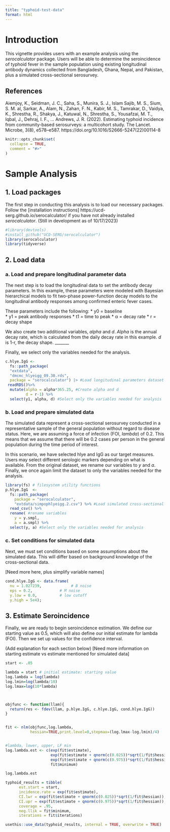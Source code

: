 ```yaml
---
title: "typhoid-test-data"
format: html
---
```


# Introduction

This vignette provides users with an example analysis using the *serocalculator* package. Users will be able to determine the seroincidence of typhoid fever in the sample population using existing longitudinal antibody dynamics collected from Bangladesh, Ghana, Nepal, and Pakistan, plus a simulated cross-sectional serosurvey. 

## References
Aiemjoy, K., Seidman, J. C., Saha, S., Munira, S. J., Islam Sajib, M. S., Sium, S. M. al, Sarkar, A., Alam, N., Zahan, F. N., Kabir, M. S., Tamrakar, D., Vaidya, K., Shrestha, R., Shakya, J., Katuwal, N., Shrestha, S., Yousafzai, M. T., Iqbal, J., Dehraj, I. F., … Andrews, J. R. (2022). Estimating typhoid incidence from community-based serosurveys: a multicohort study. The Lancet. Microbe, 3(8), e578–e587. https://doi.org/10.1016/S2666-5247(22)00114-8



```r
knitr::opts_chunk$set(
  collapse = TRUE,
  comment = "#>"
)
```
# Sample Analysis
## 1. Load packages
The first step in conducting this analysis is to load our necessary packages. Follow the [installation instructions] https://ucd-serg.github.io/serocalculator/ if you have not already installed *serocalculator*. (Still in development as of 10/17/2023)

```r

#library(devtools)
#install_github("UCD-SERG/serocalculator")
library(serocalculator)
library(tidyverse)
```

## 2. Load data
### a. Load and prepare longitudinal parameter data
The next step is to load the longitudinal data to set the antibody decay parameters. In this example, these parameters were modeled with Bayesian hierarchical models to fit two-phase power-function decay models to the longitudinal antibody responses among confirmed enteric fever cases.

These parameters include the following:
* y0 = baseline  
* y1 = peak antibody responses 
* t1 = time to peak 
* α = decay rate
* r = decay shape 

We also create two additional variables, *alpha* and *d*. *Alpha* is the annual decay rate, which is calculated from the daily decay rate in this example. *d* is 1-r, the decay shape. _______ 

Finally, we select only the variables needed for the analysis. 

```r
c.hlye.IgG <- 
  fs::path_package(                          
  "extdata", 
  "dmcmc_hlyeigg_09.30.rds", 
  package = "serocalculator") |> #Load longitudinal parameters dataset
 readRDS()%>%
  mutate(alpha = alpha*365.25, #Create alpha and d 
         d = r-1) %>%
  select(y1, alpha, d) #Select only the variables needed for analysis
```

### b. Load and prepare simulated data 
The simulated data represent a cross-sectional serosurvey conducted in a representative sample of the general population without regard to disease status. Here, we are assuming a force of infection (FOI, *lambda*) of 0.2. This means that we assume that there will be 0.2 cases per person in the general population during the time period of interest. 

In this scenario, we have selected hlye and IgG as our target measures. Users may select different serologic markers depending on what is available. From the original dataset, we rename our variables to *y* and *a*. Finally, we once again limit the dataset to only the variables needed for the analysis. 

``` r
library(fs) # filesystem utility functions
p.hlye.IgG  <- 
  fs::path_package(
    package = "serocalculator", 
    "extdata/simpophlyeigg.2.csv") %>% #Load simulated cross-sectional dataset
  read_csv() %>%
  rename( #rename variables
    y = y.smpl,
    a = a.smpl) %>% 
  select(y, a) #Select only the variables needed for analysis
```


### c. Set conditions for simulated data
Next, we must set conditions based on some assumptions about the simulated data. This will differ based on background knowledge of the cross-sectional data. 

[Need more here, plus simplify variable names]

``` r
cond.hlye.IgG <- data.frame(
  nu = 1.027239,             # B noise
  eps = 0.2,            # M noise
  y.low = 0.0,          # low cutoff
  y.high = 5e4); 
```


## 3. Estimate Seroincidence
Finally, we are ready to begin seroincidence estimation. We define our starting value as 0.5, which will also define our initial estimate for lambda (FOI). Then we set up values for the confidence interval. 

(Add explanation for each section below)
[Need more information on starting estimate vs estimate mentioned for simulated data]


```r
start <- .05

lambda = start # initial estimate: starting value
log.lambda = log(lambda)
log.lmin=log(lambda/10)
log.lmax=log(10*lambda) 



objfunc <- function(llam){
  return(res <- fdev(llam, p.hlye.IgG, c.hlye.IgG, cond.hlye.IgG))
}


fit <- nlm(objfunc,log.lambda,
           hessian=TRUE,print.level=0,stepmax=(log.lmax-log.lmin)/4)


#lambda, lower, upper, LF min
log.lambda.est <- c(exp(fit$estimate),
                    exp(fit$estimate + qnorm(c(0.025))*sqrt(1/fit$hessian)),
                    exp(fit$estimate + qnorm(c(0.975))*sqrt(1/fit$hessian)),
                    fit$minimum)

log.lambda.est

typhoid_results = tibble(
      est.start = start,
      incidence.rate = exp(fit$estimate),
      CI.lwr = exp(fit$estimate + qnorm(c(0.025))*sqrt(1/fit$hessian)),
      CI.upr = exp(fit$estimate + qnorm(c(0.975))*sqrt(1/fit$hessian)),
      coverage = .95,
      neg.llik = fit$minimum,
      iterations = fit$iterations)

usethis::use_data(typhoid_results, internal = TRUE, overwrite = TRUE)
```
